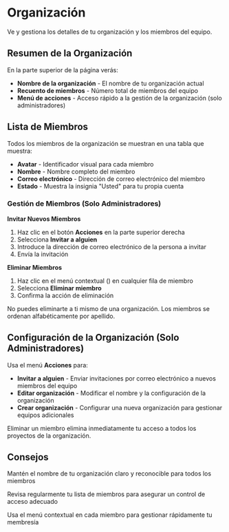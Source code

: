 # Organización

Ve y gestiona los detalles de tu organización y los miembros del equipo.

## Resumen de la Organización

En la parte superior de la página verás:
- **Nombre de la organización** - El nombre de tu organización actual
- **Recuento de miembros** - Número total de miembros del equipo
- **Menú de acciones** - Acceso rápido a la gestión de la organización (solo administradores)

## Lista de Miembros

Todos los miembros de la organización se muestran en una tabla que muestra:
- **Avatar** - Identificador visual para cada miembro
- **Nombre** - Nombre completo del miembro
- **Correo electrónico** - Dirección de correo electrónico del miembro
- **Estado** - Muestra la insignia "Usted" para tu propia cuenta

### Gestión de Miembros (Solo Administradores)

**Invitar Nuevos Miembros**
1. Haz clic en el botón **Acciones** en la parte superior derecha
2. Selecciona **Invitar a alguien**
3. Introduce la dirección de correo electrónico de la persona a invitar
4. Envía la invitación

**Eliminar Miembros**
1. Haz clic en el menú contextual (<Icon name="EllipsisVertical" />) en cualquier fila de miembro
2. Selecciona **Eliminar miembro**
3. Confirma la acción de eliminación

<Note>No puedes eliminarte a ti mismo de una organización. Los miembros se ordenan alfabéticamente por apellido.</Note>

## Configuración de la Organización (Solo Administradores)

Usa el menú **Acciones** para:
- **Invitar a alguien** - Enviar invitaciones por correo electrónico a nuevos miembros del equipo
- **Editar organización** - Modificar el nombre y la configuración de la organización
- **Crear organización** - Configurar una nueva organización para gestionar equipos adicionales

<Warning>Eliminar un miembro elimina inmediatamente tu acceso a todos los proyectos de la organización.</Warning>

## Consejos

<Tip>Mantén el nombre de tu organización claro y reconocible para todos los miembros</Tip>

<Tip>Revisa regularmente tu lista de miembros para asegurar un control de acceso adecuado</Tip>

<Tip>Usa el menú contextual en cada miembro para gestionar rápidamente tu membresía</Tip>
